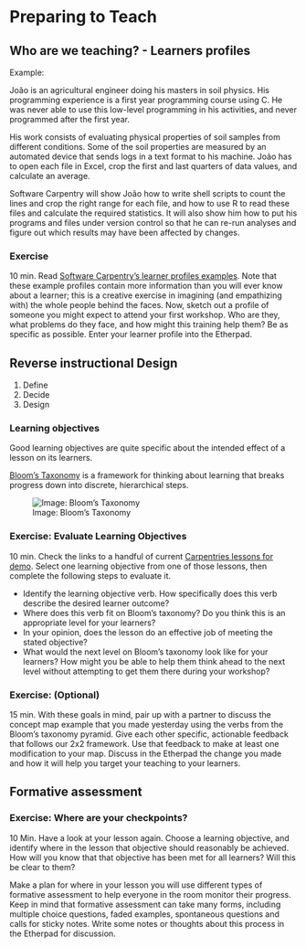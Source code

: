 # Preparing to Teach

## Who are we teaching? - Learners profiles

Example:

João is an agricultural engineer doing his masters in soil physics. His programming experience is a first year programming course using C. He was never able to use this low-level programming in his activities, and never programmed after the first year.

His work consists of evaluating physical properties of soil samples from different conditions. Some of the soil properties are measured by an automated device that sends logs in a text format to his machine. João has to open each file in Excel, crop the first and last quarters of data values, and calculate an average.

Software Carpentry will show João how to write shell scripts to count the lines and crop the right range for each file, and how to use R to read these files and calculate the required statistics. It will also show him how to put his programs and files under version control so that he can re-run analyses and figure out which results may have been affected by changes.

### Exercise
10 min. Read [Software Carpentry’s learner profiles examples](https://software-carpentry.org/audience/). Note that these example profiles contain more information than you will ever know about a learner; this is a creative exercise in imagining (and empathizing with) the whole people behind the faces. Now, sketch out a profile of someone you might expect to attend your first workshop. Who are they, what problems do they face, and how might this training help them? Be as specific as possible.
Enter your learner profile into the Etherpad.

## Reverse instructional Design

1. Define
2. Decide
3. Design

### Learning objectives

Good learning objectives are quite specific about the intended effect of a lesson on its learners. 

[Bloom’s Taxonomy](https://cft.vanderbilt.edu/guides-sub-pages/blooms-taxonomy/) is a framework for thinking about learning that breaks progress down into discrete, hierarchical steps.

![Image: Bloom's Taxonomy](https://carpentries.github.io/instructor-training/fig/Blooms.png)
  

### Exercise: Evaluate Learning Objectives   
10 min. Check the links to a handful of current [Carpentries lessons for demo](https://carpentries.github.io/instructor-training/demo_lessons/index.html). 
Select one learning objective from one of those lessons, then complete the following steps to evaluate it.
  
- Identify the learning objective verb. How specifically does this verb describe the desired learner outcome?
- Where does this verb fit on Bloom’s taxonomy? Do you think this is an appropriate level for your learners?
- In your opinion, does the lesson do an effective job of meeting the stated objective?
- What would the next level on Bloom’s taxonomy look like for your learners? How might you be able to help them think ahead to the next level without attempting to get them there during your workshop?

### Exercise: (Optional)   
15 min. With these goals in mind, pair up with a partner to discuss the concept map example that you made yesterday using the verbs from the Bloom's taxonomy pyramid. Give each other specific, actionable feedback that follows our 2x2 framework. Use that feedback to make at least one modification to your map. Discuss in the Etherpad the change you made and how it will help you target your teaching to your learners.

## Formative assessment

### Exercise: Where are your checkpoints?   
10 Min. Have a look at your lesson again. Choose a learning objective, and identify where in the lesson that objective should reasonably be achieved. How will you know that that objective has been met for all learners? Will this be clear to them?
  
Make a plan for where in your lesson you will use different types of formative assessment to help everyone in the room monitor their progress. Keep in mind that formative assessment can take many forms, including multiple choice questions, faded examples, spontaneous questions and calls for sticky notes. Write some notes or thoughts about this process in the Etherpad for discussion.



